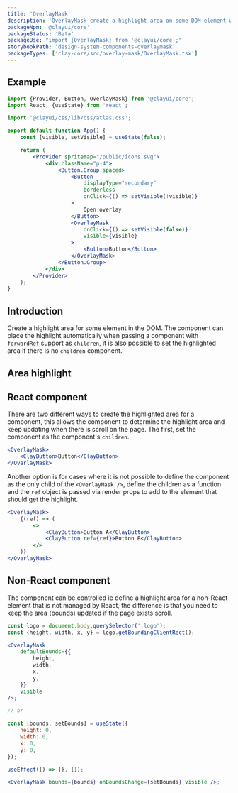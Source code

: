 ```yaml
---
title: 'OverlayMask'
description: 'OverlayMask create a highlight area on some DOM element with overlay.'
packageNpm: '@clayui/core'
packageStatus: 'Beta'
packageUse: "import {OverlayMask} from '@clayui/core';"
storybookPath: 'design-system-components-overlaymask'
packageTypes: ['clay-core/src/overlay-mask/OverlayMask.tsx']
---
```


## Example

```jsx preview
import {Provider, Button, OverlayMask} from '@clayui/core';
import React, {useState} from 'react';

import '@clayui/css/lib/css/atlas.css';

export default function App() {
	const [visible, setVisible] = useState(false);

	return (
		<Provider spritemap="/public/icons.svg">
			<div className="p-4">
				<Button.Group spaced>
					<Button
						displayType="secondary"
						borderless
						onClick={() => setVisible(!visible)}
					>
						Open overlay
					</Button>
					<OverlayMask
						onClick={() => setVisible(false)}
						visible={visible}
					>
						<Button>Button</Button>
					</OverlayMask>
				</Button.Group>
			</div>
		</Provider>
	);
}
```

## Introduction

Create a highlight area for some element in the DOM. The component can place the highlight automatically when passing a component with [`forwardRef`](https://reactjs.org/docs/react-api.html#reactforwardref) support as `children`, it is also possible to set the highlighted area if there is no `children` component.

## Area highlight

## React component

There are two different ways to create the highlighted area for a component, this allows the component to determine the highlight area and keep updating when there is scroll on the page. The first, set the component as the component's `children`.

```jsx
<OverlayMask>
	<ClayButton>Button</ClayButton>
</OverlayMask>
```

Another option is for cases where it is not possible to define the component as the only child of the `<OverlayMask />`, define the children as a function and the `ref` object is passed via render props to add to the element that should get the highlight.

```jsx
<OverlayMask>
	{(ref) => (
		<>
			<ClayButton>Button A</ClayButton>
			<ClayButton ref={ref}>Button B</ClayButton>
		</>
	)}
</OverlayMask>
```

## Non-React component

The component can be controlled ie define a highlight area for a non-React element that is not managed by React, the difference is that you need to keep the area (bounds) updated if the page exists scroll.

```jsx
const logo = document.body.querySelector('.logo');
const {height, width, x, y} = logo.getBoundingClientRect();

<OverlayMask
	defaultBounds={{
		height,
		width,
		x,
		y,
	}}
	visible
/>;

// or

const [bounds, setBounds] = useState({
	height: 0,
	width: 0,
	x: 0,
	y: 0,
});

useEffect(() => {}, []);

<OverlayMask bounds={bounds} onBoundsChange={setBounds} visible />;
```
